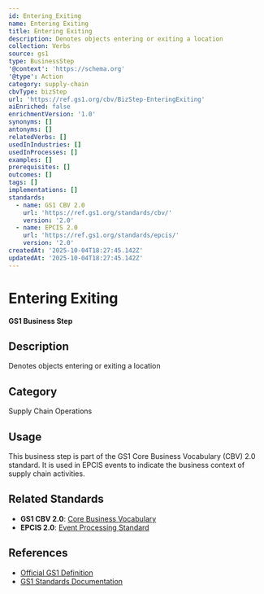 ```yaml
---
id: Entering_Exiting
name: Entering Exiting
title: Entering Exiting
description: Denotes objects entering or exiting a location
collection: Verbs
source: gs1
type: BusinessStep
'@context': 'https://schema.org'
'@type': Action
category: supply-chain
cbvType: bizStep
url: 'https://ref.gs1.org/cbv/BizStep-EnteringExiting'
aiEnriched: false
enrichmentVersion: '1.0'
synonyms: []
antonyms: []
relatedVerbs: []
usedInIndustries: []
usedInProcesses: []
examples: []
prerequisites: []
outcomes: []
tags: []
implementations: []
standards:
  - name: GS1 CBV 2.0
    url: 'https://ref.gs1.org/standards/cbv/'
    version: '2.0'
  - name: EPCIS 2.0
    url: 'https://ref.gs1.org/standards/epcis/'
    version: '2.0'
createdAt: '2025-10-04T18:27:45.142Z'
updatedAt: '2025-10-04T18:27:45.142Z'
---
```

# Entering Exiting

**GS1 Business Step**

## Description

Denotes objects entering or exiting a location

## Category

Supply Chain Operations

## Usage

This business step is part of the GS1 Core Business Vocabulary (CBV) 2.0 standard. It is used in EPCIS events to indicate the business context of supply chain activities.

## Related Standards

- **GS1 CBV 2.0**: [Core Business Vocabulary](https://ref.gs1.org/standards/cbv/)
- **EPCIS 2.0**: [Event Processing Standard](https://ref.gs1.org/standards/epcis/)

## References

- [Official GS1 Definition](https://ref.gs1.org/cbv/BizStep-EnteringExiting)
- [GS1 Standards Documentation](https://www.gs1.org/standards)
